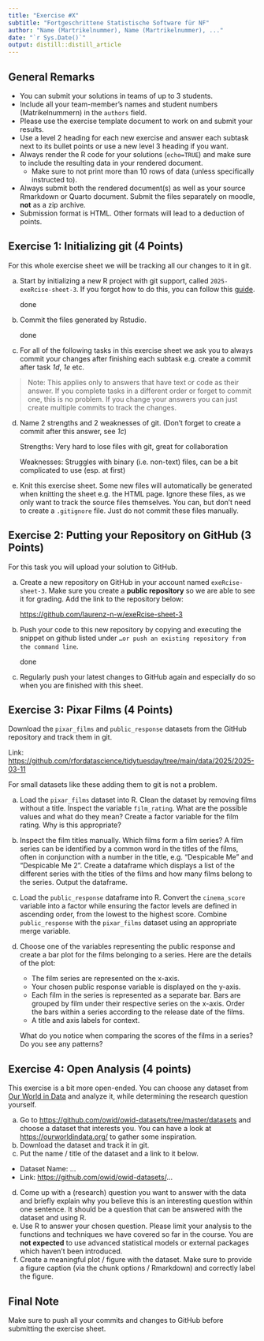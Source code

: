 ```yaml
---
title: "Exercise #X"
subtitle: "Fortgeschrittene Statistische Software für NF"
author: "Name (Martrikelnummer), Name (Martrikelnummer), ..."
date: "`r Sys.Date()`"
output: distill::distill_article
---
```


## General Remarks

-   You can submit your solutions in teams of up to 3 students.
-   Include all your team-member's names and student numbers (Matrikelnummern) in the `authors` field.
-   Please use the exercise template document to work on and submit your results.
-   Use a level 2 heading for each new exercise and answer each subtask next to its bullet points or use a new level 3 heading if you want.
-   Always render the R code for your solutions (`echo=TRUE`) and make sure to include the resulting data in your rendered document.
    -   Make sure to not print more than 10 rows of data (unless specifically instructed to).
-   Always submit both the rendered document(s) as well as your source Rmarkdown or Quarto document. Submit the files separately on moodle, **not** as a zip archive.
-   Submission format is HTML. Other formats will lead to a deduction of points.

## Exercise 1: Initializing git (4 Points)

For this whole exercise sheet we will be tracking all our changes to it in git.

a)  Start by initializing a new R project with git support, called `2025-exeRcise-sheet-3`. If you forgot how to do this, you can follow this [guide](https://malikaihle.github.io/Introduction-RStudio-Git-GitHub/rstudio_project.html).

    done

b)  Commit the files generated by Rstudio.

    done

c)  For all of the following tasks in this exercise sheet we ask you to always commit your changes after finishing each subtask e.g. create a commit after task *1d*, *1e* etc.

> Note: This applies only to answers that have text or code as their answer. If you complete tasks in a different order or forget to commit one, this is no problem. If you change your answers you can just create multiple commits to track the changes.

d)  Name 2 strengths and 2 weaknesses of git. (Don't forget to create a commit after this answer, see *1c*)

    Strengths: Very hard to lose files with git, great for collaboration

    Weaknesses: Struggles with binary (i.e. non-text) files, can be a bit complicated to use (esp. at first)

e)  Knit this exercise sheet. Some new files will automatically be generated when knitting the sheet e.g. the HTML page. Ignore these files, as we only want to track the source files themselves. You can, but don't need to create a `.gitignore` file. Just do not commit these files manually.

## Exercise 2: Putting your Repository on GitHub (3 Points)

For this task you will upload your solution to GitHub.

a)  Create a new repository on GitHub in your account named `exeRcise-sheet-3`. Make sure you create a **public repository** so we are able to see it for grading. Add the link to the repository below:

    <https://github.com/laurenz-n-w/exeRcise-sheet-3>

b)  Push your code to this new repository by copying and executing the snippet on github listed under `…or push an existing repository from the command line`.

    done

c)  Regularly push your latest changes to GitHub again and especially do so when you are finished with this sheet.

## Exercise 3: Pixar Films (4 Points)

Download the `pixar_films` and `public_response` datasets from the GitHub repository and track them in git.

Link: <https://github.com/rfordatascience/tidytuesday/tree/main/data/2025/2025-03-11>

For small datasets like these adding them to git is not a problem.

a)  Load the `pixar_films` dataset into R. Clean the dataset by removing films without a title. Inspect the variable `film_rating`. What are the possible values and what do they mean? Create a factor variable for the film rating. Why is this appropriate?

<!-- -->

b)  Inspect the film titles manually. Which films form a film series? A film series can be identified by a common word in the titles of the films, often in conjunction with a number in the title, e.g. "Despicable Me" and "Despicable Me 2". Create a dataframe which displays a list of the different series with the titles of the films and how many films belong to the series. Output the dataframe.

c)  Load the `public_response` dataframe into R. Convert the `cinema_score` variable into a factor while ensuring the factor levels are defined in ascending order, from the lowest to the highest score. Combine `public_response` with the `pixar_films` dataset using an appropriate merge variable.

d)  Choose one of the variables representing the public response and create a bar plot for the films belonging to a series. Here are the details of the plot:

    -   The film series are represented on the x-axis.
    -   Your chosen public response variable is displayed on the y-axis.
    -   Each film in the series is represented as a separate bar. Bars are grouped by film under their respective series on the x-axis. Order the bars within a series according to the release date of the films.
    -   A title and axis labels for context.

    What do you notice when comparing the scores of the films in a series? Do you see any patterns?

## Exercise 4: Open Analysis (4 points)

This exercise is a bit more open-ended. You can choose any dataset from [Our World in Data](https://ourworldindata.org/) and analyze it, while determining the research question yourself.

a)  Go to <https://github.com/owid/owid-datasets/tree/master/datasets> and choose a dataset that interests you. You can have a look at <https://ourworldindata.org/> to gather some inspiration.
b)  Download the dataset and track it in git.
c)  Put the name / title of the dataset and a link to it below.

-   Dataset Name: ...
-   Link: <https://github.com/owid/owid-datasets/>...

d)  Come up with a (research) question you want to answer with the data and briefly explain why you believe this is an interesting question within one sentence. It should be a question that can be answered with the dataset and using R.
e)  Use R to answer your chosen question. Please limit your analysis to the functions and techniques we have covered so far in the course. You are **not expected** to use advanced statistical models or external packages which haven't been introduced.
f)  Create a meaningful plot / figure with the dataset. Make sure to provide a figure caption (via the chunk options / Rmarkdown) and correctly label the figure.

## Final Note

Make sure to push all your commits and changes to GitHub before submitting the exercise sheet.
